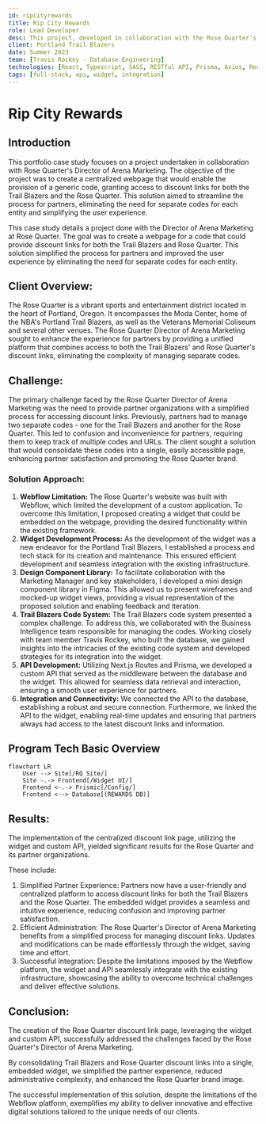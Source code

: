 ```yaml
---
id: ripcityrewards
title: Rip City Rewards
role: Lead Developer
desc: This project, developed in collaboration with the Rose Quarter’s Director of Arena Marketing, created a centralized webpage to simplify access to discount links for both the Trail Blazers and the Rose Quarter. The solution streamlined the process, enhancing user experience and administrative efficiency.
client: Portland Trail Blazers
date: Summer 2023
team: [Travis Rockey - Database Engineering]
technologies: [React, Typescript, SASS, RESTful API, Prisma, Axios, Recoil, React Router]
tags: [full-stack, api, widget, integration]
---
```


# Rip City Rewards

## Introduction
This portfolio case study focuses on a project undertaken in collaboration with Rose Quarter's Director of Arena Marketing. The objective of the project was to create a centralized webpage that would enable the provision of a generic code, granting access to discount links for both the Trail Blazers and the Rose Quarter. This solution aimed to streamline the process for partners, eliminating the need for separate codes for each entity and simplifying the user experience.

This case study details a project done with the Director of Arena Marketing at Rose Quarter. The goal was to create a webpage for a code that could provide discount links for both the Trail Blazers and Rose Quarter. This solution simplified the process for partners and improved the user experience by eliminating the need for separate codes for each entity.

## Client Overview:
The Rose Quarter is a vibrant sports and entertainment district located in the heart of Portland, Oregon. It encompasses the Moda Center, home of the NBA's Portland Trail Blazers, as well as the Veterans Memorial Coliseum and several other venues. The Rose Quarter Director of Arena Marketing sought to enhance the experience for partners by providing a unified platform that combines access to both the Trail Blazers' and Rose Quarter's discount links, eliminating the complexity of managing separate codes.

## Challenge:
The primary challenge faced by the Rose Quarter Director of Arena Marketing was the need to provide partner organizations with a simplified process for accessing discount links. Previously, partners had to manage two separate codes - one for the Trail Blazers and another for the Rose Quarter. This led to confusion and inconvenience for partners, requiring them to keep track of multiple codes and URLs. The client sought a solution that would consolidate these codes into a single, easily accessible page, enhancing partner satisfaction and promoting the Rose Quarter brand.

### Solution Approach:
1. **Webflow Limitation:** The Rose Quarter's website was built with Webflow, which limited the development of a custom application. To overcome this limitation, I proposed creating a widget that could be embedded on the webpage, providing the desired functionality within the existing framework.
2. **Widget Development Process:** As the development of the widget was a new endeavor for the Portland Trail Blazers, I established a process and tech stack for its creation and maintenance. This ensured efficient development and seamless integration with the existing infrastructure.
3. **Design Component Library:** To facilitate collaboration with the Marketing Manager and key stakeholders, I developed a mini design component library in Figma. This allowed us to present wireframes and mocked-up widget views, providing a visual representation of the proposed solution and enabling feedback and iteration.
4. **Trail Blazers Code System:** The Trail Blazers code system presented a complex challenge. To address this, we collaborated with the Business Intelligence team responsible for managing the codes. Working closely with team member Travis Rockey, who built the database, we gained insights into the intricacies of the existing code system and developed strategies for its integration into the widget.
5. **API Development:** Utilizing Next.js Routes and Prisma, we developed a custom API that served as the middleware between the database and the widget. This allowed for seamless data retrieval and interaction, ensuring a smooth user experience for partners.
6. **Integration and Connectivity:** We connected the API to the database, establishing a robust and secure connection. Furthermore, we linked the API to the widget, enabling real-time updates and ensuring that partners always had access to the latest discount links and information.

## Program Tech Basic Overview
```mermaid
flowchart LR
	User --> Site[/RQ Site/]
	Site -.-> Frontend[/Widget UI/]
	Frontend <-.-> Prismic[/Config/]
	Frontend <--> Database[(REWARDS DB)]
```

## Results:
The implementation of the centralized discount link page, utilizing the widget and custom API, yielded significant results for the Rose Quarter and its partner organizations. 

These include:
1. Simplified Partner Experience: Partners now have a user-friendly and centralized platform to access discount links for both the Trail Blazers and the Rose Quarter. The embedded widget provides a seamless and intuitive experience, reducing confusion and improving partner satisfaction.
2. Efficient Administration: The Rose Quarter's Director of Arena Marketing benefits from a simplified process for managing discount links. Updates and modifications can be made effortlessly through the widget, saving time and effort.
3. Successful Integration: Despite the limitations imposed by the Webflow platform, the widget and API seamlessly integrate with the existing infrastructure, showcasing the ability to overcome technical challenges and deliver effective solutions.

## Conclusion:
The creation of the Rose Quarter discount link page, leveraging the widget and custom API, successfully addressed the challenges faced by the Rose Quarter's Director of Arena Marketing. 

By consolidating Trail Blazers and Rose Quarter discount links into a single, embedded widget, we simplified the partner experience, reduced administrative complexity, and enhanced the Rose Quarter brand image. 

The successful implementation of this solution, despite the limitations of the Webflow platform, exemplifies my ability to deliver innovative and effective digital solutions tailored to the unique needs of our clients.